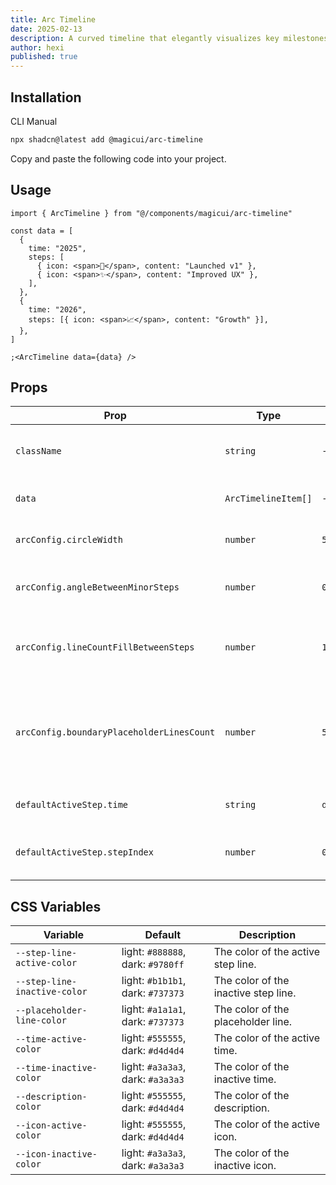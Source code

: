 ```yaml
---
title: Arc Timeline
date: 2025-02-13
description: A curved timeline that elegantly visualizes key milestones, perfect for Web3 and AI roadmaps.
author: hexi
published: true
---
```


<ComponentPreview name="arc-timeline-demo" />

## Installation

<Tabs defaultValue="cli">

<TabsList>
  <TabsTrigger value="cli">CLI</TabsTrigger>
  <TabsTrigger value="manual">Manual</TabsTrigger>
</TabsList>
<TabsContent value="cli">

```bash
npx shadcn@latest add @magicui/arc-timeline
```

</TabsContent>

<TabsContent value="manual">

<Steps>

<Step>Copy and paste the following code into your project.</Step>

<ComponentSource name="arc-timeline" />

</Steps>

</TabsContent>

</Tabs>

## Usage

```tsx showLineNumbers
import { ArcTimeline } from "@/components/magicui/arc-timeline"
```

```tsx showLineNumbers
const data = [
  {
    time: "2025",
    steps: [
      { icon: <span>🚀</span>, content: "Launched v1" },
      { icon: <span>✨</span>, content: "Improved UX" },
    ],
  },
  {
    time: "2026",
    steps: [{ icon: <span>📈</span>, content: "Growth" }],
  },
]

;<ArcTimeline data={data} />
```

## Props

| Prop                                      | Type                | Default        | Description                                                                  |
| ----------------------------------------- | ------------------- | -------------- | ---------------------------------------------------------------------------- |
| `className`                               | `string`            | `-`            | The class name to apply to the component.                                    |
| `data`                                    | `ArcTimelineItem[]` | `-`            | The data of the arc timeline.                                                |
| `arcConfig.circleWidth`                   | `number`            | `5000`         | The width of the circle.                                                     |
| `arcConfig.angleBetweenMinorSteps`        | `number`            | `0.35`         | The angle between minor steps.                                               |
| `arcConfig.lineCountFillBetweenSteps`     | `number`            | `10`           | The number of lines to fill between steps.                                   |
| `arcConfig.boundaryPlaceholderLinesCount` | `number`            | `50`           | The number of lines to fill in before the first step and after the last step |
| `defaultActiveStep.time`                  | `string`            | `data[0].time` | The time of the default active step.                                         |
| `defaultActiveStep.stepIndex`             | `number`            | `0`            | The index of the default active step.                                        |

## CSS Variables

| Variable                     | Default                           | Description                          |
| ---------------------------- | --------------------------------- | ------------------------------------ |
| `--step-line-active-color`   | light: `#888888`, dark: `#9780ff` | The color of the active step line.   |
| `--step-line-inactive-color` | light: `#b1b1b1`, dark: `#737373` | The color of the inactive step line. |
| `--placeholder-line-color`   | light: `#a1a1a1`, dark: `#737373` | The color of the placeholder line.   |
| `--time-active-color`        | light: `#555555`, dark: `#d4d4d4` | The color of the active time.        |
| `--time-inactive-color`      | light: `#a3a3a3`, dark: `#a3a3a3` | The color of the inactive time.      |
| `--description-color`        | light: `#555555`, dark: `#d4d4d4` | The color of the description.        |
| `--icon-active-color`        | light: `#555555`, dark: `#d4d4d4` | The color of the active icon.        |
| `--icon-inactive-color`      | light: `#a3a3a3`, dark: `#a3a3a3` | The color of the inactive icon.      |
